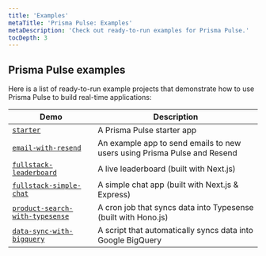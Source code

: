 ```yaml
---
title: 'Examples'
metaTitle: 'Prisma Pulse: Examples'
metaDescription: 'Check out ready-to-run examples for Prisma Pulse.'
tocDepth: 3
---
```


## Prisma Pulse examples

Here is a list of ready-to-run example projects that demonstrate how to use Prisma Pulse to build real-time applications:

| Demo                                                                     | Description                                                              |
| ------------------------------------------------------------------------ | ------------------------------------------------------------------------ |
| [`starter`](https://github.com/prisma/prisma-examples/tree/latest/pulse/starter)                                             | A Prisma Pulse starter app                                               |
| [`email-with-resend`](https://github.com/prisma/prisma-examples/tree/latest/pulse/email-with-resend)                         | An example app to send emails to new users using Prisma Pulse and Resend |
| [`fullstack-leaderboard`](https://github.com/prisma/prisma-examples/tree/latest/pulse/fullstack-leaderboard)                 | A live leaderboard (built with Next.js)                                  |
| [`fullstack-simple-chat`](https://github.com/prisma/prisma-examples/tree/latest/pulse/fullstack-simple-chat)                 | A simple chat app (built with Next.js & Express)                         |
| [`product-search-with-typesense`](https://github.com/prisma/prisma-examples/tree/latest/pulse/product-search-with-typesense) | A cron job that syncs data into Typesense (built with Hono.js)           |
| [`data-sync-with-bigquery`](https://github.com/prisma/prisma-examples/tree/latest/pulse/data-sync-with-bigquery)             | A script that automatically syncs data into Google BigQuery              |


